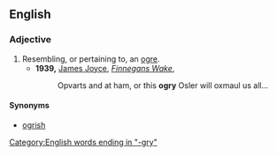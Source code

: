 ==English==

===Adjective===
{{en-adj}}

# Resembling, or pertaining to, an [[ogre]].
#* '''1939,''' [[w:James Joyce|James Joyce]], ''[[s:Finnegans Wake|Finnegans Wake]]'',
#*: Opvarts and at ham, or this '''ogry''' Osler will oxmaul us all...

====Synonyms====
* [[ogrish]]

[[Category:English words ending in "-gry"]]